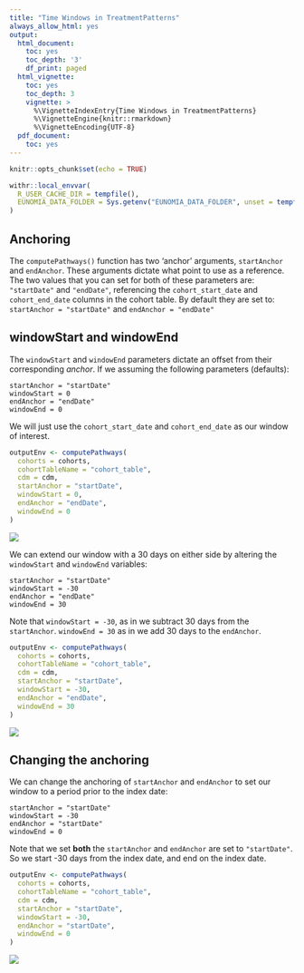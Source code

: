 ```yaml
---
title: "Time Windows in TreatmentPatterns"
always_allow_html: yes
output:
  html_document:
    toc: yes
    toc_depth: '3'
    df_print: paged
  html_vignette:
    toc: yes
    toc_depth: 3
    vignette: >
      %\VignetteIndexEntry{Time Windows in TreatmentPatterns}
      %\VignetteEngine{knitr::rmarkdown}
      %\VignetteEncoding{UTF-8}
  pdf_document:
    toc: yes
---
```


```r
knitr::opts_chunk$set(echo = TRUE)

withr::local_envvar(
  R_USER_CACHE_DIR = tempfile(),
  EUNOMIA_DATA_FOLDER = Sys.getenv("EUNOMIA_DATA_FOLDER", unset = tempfile())
)
```

## Anchoring
The `computePathways()` function has two 'anchor' arguments, `startAnchor` and `endAnchor`. These arguments dictate what point to use as a reference. The two values that you can set for both of these parameters are: `"startDate"` and `"endDate"`, referencing the `cohort_start_date` and `cohort_end_date` columns in the cohort table. By default they are set to: `startAnchor = "startDate"` and `endAnchor = "endDate"`

## windowStart and windowEnd
The `windowStart` and `windowEnd` parameters dictate an offset from their corresponding *anchor*. If we assuming the following parameters (defaults):

```
startAnchor = "startDate"
windowStart = 0
endAnchor = "endDate"
windowEnd = 0
```

We will just use the `cohort_start_date` and `cohort_end_date` as our window of interest.

```r
outputEnv <- computePathways(
  cohorts = cohorts,
  cohortTableName = "cohort_table",
  cdm = cdm,
  startAnchor = "startDate",
  windowStart = 0,
  endAnchor = "endDate",
  windowEnd = 0
)
```

![](figures/a03_window_1.png)

We can extend our window with a 30 days on either side by altering the `windowStart` and `windowEnd` variables:

```
startAnchor = "startDate"
windowStart = -30
endAnchor = "endDate"
windowEnd = 30
```

Note that `windowStart = -30`, as in we subtract 30 days from the `startAnchor`. `windowEnd = 30` as in we add 30 days to the `endAnchor`.

```r
outputEnv <- computePathways(
  cohorts = cohorts,
  cohortTableName = "cohort_table",
  cdm = cdm,
  startAnchor = "startDate",
  windowStart = -30,
  endAnchor = "endDate",
  windowEnd = 30
)
```

![](figures/a03_window_2.png)

## Changing the anchoring
We can change the anchoring of `startAnchor` and `endAnchor` to set our window to a period prior to the index date:

```
startAnchor = "startDate"
windowStart = -30
endAnchor = "startDate"
windowEnd = 0
```

Note that we set **both** the `startAnchor` and `endAnchor` are set to `"startDate"`. So we start -30 days from the index date, and end on the index date.

```r
outputEnv <- computePathways(
  cohorts = cohorts,
  cohortTableName = "cohort_table",
  cdm = cdm,
  startAnchor = "startDate",
  windowStart = -30,
  endAnchor = "startDate",
  windowEnd = 0
)
```

![](figures/a03_window_3.png)
